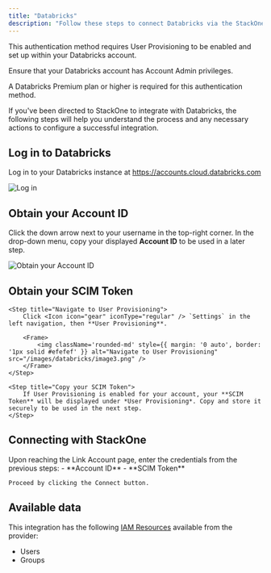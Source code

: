 ```yaml
---
title: "Databricks"
description: "Follow these steps to connect Databricks via the StackOne Hub successfully."
---
```



<Warning>
  This authentication method requires User Provisioning to be enabled and set up within your Databricks account. 

  Ensure that your Databricks account has Account Admin privileges.

  A Databricks Premium plan or higher is required for this authentication method.
</Warning>

If you've been directed to StackOne to integrate with Databricks, the following steps will help you understand the process and any necessary actions to configure a successful integration.

## Log in to Databricks

Log in to your Databricks instance at https://accounts.cloud.databricks.com

<Frame>
    <img className='rounded-md' style={{ margin: '0 auto', border: '1px solid #efefef' }} alt="Log in" src="/images/databricks/image1.png" />
</Frame>

## Obtain your Account ID

Click the down arrow next to your username in the top-right corner. In the drop-down menu, copy your displayed **Account ID** to be used in a later step.

<Frame>
    <img className='rounded-md' style={{ margin: '0 auto', border: '1px solid #efefef' }} alt="Obtain your Account ID" src="/images/databricks/image2.png" />
</Frame>

## Obtain your SCIM Token

<Steps>
    
    <Step title="Navigate to User Provisioning">
        Click <Icon icon="gear" iconType="regular" /> `Settings` in the left navigation, then **User Provisioning**.

        <Frame>
            <img className='rounded-md' style={{ margin: '0 auto', border: '1px solid #efefef' }} alt="Navigate to User Provisioning" src="/images/databricks/image3.png" />
        </Frame>
    </Step>
    
    <Step title="Copy your SCIM Token">
        If User Provisioning is enabled for your account, your **SCIM Token** will be displayed under *User Provisioning*. Copy and store it securely to be used in the next step.
    </Step>

</Steps>


## Connecting with StackOne

<Steps>
  <Step title="Enter Credentials">
    Upon reaching the Link Account page, enter the credentials from the previous steps:
    - **Account ID**
    - **SCIM Token**

    Proceed by clicking the Connect button.
  </Step>
</Steps>

<IntegrationFooter />

## Available data

This integration has the following [IAM Resources](https://docs.stackone.com/reference/getting-started-with-your-api) available from the provider:
<ul>
  <li>Users</li>
  <li>Groups</li>
</ul>